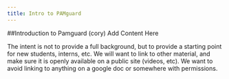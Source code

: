 ```yaml
---
title: Intro to PAMguard
---
```


##Introduction to Pamguard (cory) 
Add Content Here

The intent is not to provide a full background, but to provide a starting point for new students, interns, etc. We will want to link to other material, and make sure it is openly available on a public site (videos, etc). We want to avoid linking to anything on a google doc or somewhere with permissions. 

